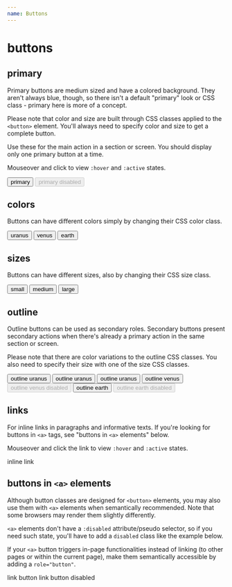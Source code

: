 ```yaml
---
name: Buttons
---
```



# buttons

## primary

Primary buttons are medium sized and have a colored background. They aren't always blue, though, so there isn't a default "primary" look or CSS class - primary here is more of a concept.

Please note that color and size are built through CSS classes applied to the `<button>` element. You'll always need to specify color and size to get a complete button.

Use these for the main action in a section or screen. You should display only one primary button at a time.

Mouseover and click to view `:hover` and `:active` states.

<Playground>
  <button className="btn btn--uranus btn--medium">
    primary
  </button>
  
  <button className="btn btn--uranus btn--medium" disabled>
    primary disabled
  </button>
</Playground>

## colors

Buttons can have different colors simply by changing their CSS color class.

<Playground>
  <button className="btn btn--uranus btn--medium">
    uranus
  </button>
 
  <button className="btn btn--venus btn--medium">
    venus
  </button>

  <button className="btn btn--earth btn--medium">
    earth
  </button>
</Playground>

## sizes

Buttons can have different sizes, also by changing their CSS size class.

<Playground>
  <button className="btn btn--uranus btn--small">
    small
  </button>
 
  <button className="btn btn--uranus btn--medium">
    medium
  </button>

  <button className="btn btn--uranus btn--large">
    large
  </button>
</Playground>

## outline

Outline buttons can be used as secondary roles. Secondary buttons present secondary actions when there's already a primary action in the same section or screen.

Please note that there are color variations to the outline CSS classes. You also need to specify their size with one of the size CSS classes.

<Playground>
  <button className="btn btn--outline-uranus btn--small">
    outline uranus
  </button>
  <button className="btn btn--outline-uranus btn--medium">
    outline uranus
  </button>
  <button className="btn btn--outline-uranus btn--large">
    outline uranus
  </button>
</Playground>

<Playground>
  <button className="btn btn--outline-venus btn--medium">
    outline venus
  </button>
 
  <button className="btn btn--outline-venus btn--medium" disabled>
    outline venus disabled
  </button>
</Playground>

<Playground>
  <button className="btn btn--outline-earth btn--medium">
    outline earth
  </button>
 
  <button className="btn btn--outline-earth btn--medium" disabled>
    outline earth disabled
  </button>
</Playground>

## links

For inline links in paragraphs and informative texts. If you're looking for buttons in `<a>` tags, see "buttons in `<a>` elements" below.

Mouseover and click the link to view `:hover` and `:active` states.

<Playground>
  <a>inline link</a>
</Playground>

## buttons in `<a>` elements

Although button classes are designed for `<button>` elements, you may also use them with `<a>` elements when semantically recommended. Note that some browsers may render them slightly differently. 

`<a>` elements don't have a `:disabled` attribute/pseudo selector, so if you need such state, you'll have to add a `disabled` class like the example below.

If your `<a>` button triggers in-page functionalities instead of linking (to other pages or within the current page), make them semantically accessible by adding a `role="button"`.

<Playground>
  <a className="btn btn--uranus btn--medium">
    link button
  </a>
  <a className="btn btn--uranus btn--medium disabled">
    link button disabled
  </a>
</Playground>
